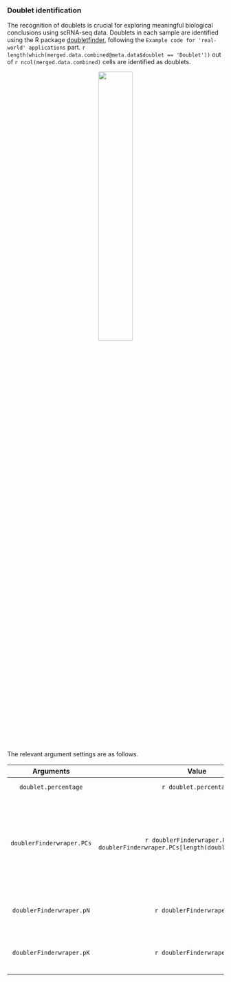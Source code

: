 ### Doublet identification

The recognition of doublets is crucial for exploring meaningful biological conclusions using scRNA-seq data. Doublets in each sample are identified using the R package [doubletfinder](https://github.com/chris-mcginnis-ucsf/DoubletFinder), following the `Example code for 'real-world' applications` part. `r length(which(merged.data.combined@meta.data$doublet == 'Doublet'))` out of `r ncol(merged.data.combined)` cells are identified as doublets.

<center>
    <img src="..\\Step2.Quality_control\\findDoublets.png" width="40%"/>
</center>

The relevant argument settings are as follows.

| Arguments | Value | &nbsp;&nbsp;&nbsp;&nbsp; Meaning &nbsp;&nbsp;&nbsp;&nbsp; |
| :---: | :---: | :---: |
| `doublet.percentage` | `r doublet.percentage` | Percentage of doublets |
| `doublerFinderwraper.PCs` | `r doublerFinderwraper.PCs[1]`:`r doublerFinderwraper.PCs[length(doublerFinderwraper.PCs)]` | Number of statistically-significant principal components used in `paramSweep_v3` and `doubletFinder_v3` functions of `doubletfinder` |
| `doublerFinderwraper.pN` | `r doublerFinderwraper.pN` | The argument `pN` of `doubletFinder_v3` function in `doubletfinder` |
| `doublerFinderwraper.pK` | `r doublerFinderwraper.pK` | The argument `pK` of `doubletFinder_v3` function in `doubletfinder` |
